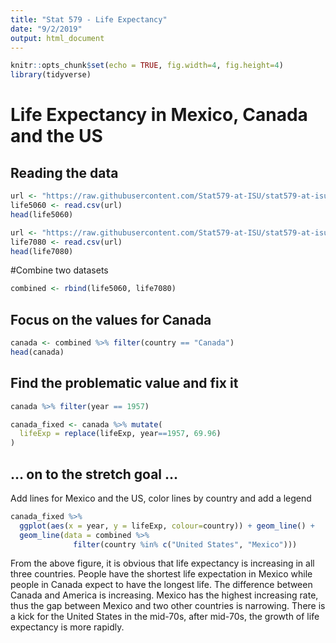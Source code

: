 ---
title: "Stat 579 - Life Expectancy"
date: "9/2/2019"
output: html_document
---

```{r setup, include=FALSE}
knitr::opts_chunk$set(echo = TRUE, fig.width=4, fig.height=4)
library(tidyverse)
```

# Life Expectancy in Mexico, Canada and the US 

## Reading the data 

```{r}
url <- "https://raw.githubusercontent.com/Stat579-at-ISU/stat579-at-isu.github.io/master/homework/data/gapminder-5060.csv" # nasty looking, but doesn't make any assumptions about data on your machine
life5060 <- read.csv(url)
head(life5060)
```

```{r}
url <- "https://raw.githubusercontent.com/Stat579-at-ISU/stat579-at-isu.github.io/master/homework/data/gap7080.csv" # nasty looking, but doesn't make any assumptions about data on your machine
life7080 <- read.csv(url)
head(life7080)
```

#Combine two datasets
```{r}
combined <- rbind(life5060, life7080)
```


## Focus on the values for Canada

```{r}
canada <- combined %>% filter(country == "Canada")
head(canada)
```


## Find the problematic value and fix it

```{r}
canada %>% filter(year == 1957)

canada_fixed <- canada %>% mutate(
  lifeExp = replace(lifeExp, year==1957, 69.96)  
)
```


## ... on to the stretch goal ... 

Add lines for Mexico and the US, color lines by country and add a legend

```{r, fig.width = 6}
canada_fixed %>% 
  ggplot(aes(x = year, y = lifeExp, colour=country)) + geom_line() +
  geom_line(data = combined %>% 
              filter(country %in% c("United States", "Mexico")))

```

From the above figure, it is obvious that life expectancy is increasing in all three countries. People have the shortest life expectation in Mexico while people in Canada expect to have the longest life. The difference between Canada and America is increasing. Mexico has the highest increasing rate, thus the gap between Mexico and two other countries is narrowing. There is a kick for the United States in the mid-70s, after mid-70s, the growth of life expectancy is more rapidly.       
